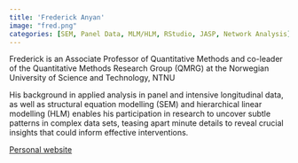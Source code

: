 ```yaml
---
title: 'Frederick Anyan'
image: "fred.png"
categories: [SEM, Panel Data, MLM/HLM, RStudio, JASP, Network Analysis]
---
```


Frederick is an Associate Professor of Quantitative Methods and co-leader of the Quantitative Methods Research Group (QMRG) at the Norwegian University of Science and Technology, NTNU

His background in applied analysis in panel and intensive longitudinal data, as well as structural equation modelling (SEM) and hierarchical linear modelling (HLM) enables his participation in research to uncover subtle patterns in complex data sets, teasing apart minute details to reveal crucial insights that could inform effective interventions.

[Personal website](https://frederickanyan.github.io)

